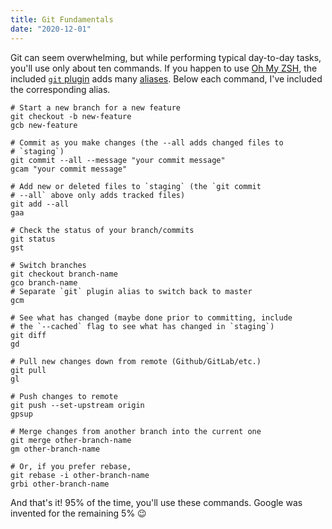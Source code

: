```yaml
---
title: Git Fundamentals
date: "2020-12-01"
---
```


Git can seem overwhelming, but while performing typical day-to-day tasks, you'll use only about ten commands. If you happen to use [Oh My ZSH](https://ohmyz.sh/), the included [`git` plugin](https://github.com/ohmyzsh/ohmyzsh/tree/master/plugins/git) adds many [aliases](./linux-bash-aliases). Below each command, I've included the corresponding alias.

```shell
# Start a new branch for a new feature
git checkout -b new-feature
gcb new-feature

# Commit as you make changes (the --all adds changed files to
# `staging`)
git commit --all --message "your commit message"
gcam "your commit message"

# Add new or deleted files to `staging` (the `git commit
# --all` above only adds tracked files)
git add --all
gaa

# Check the status of your branch/commits
git status
gst

# Switch branches
git checkout branch-name
gco branch-name
# Separate `git` plugin alias to switch back to master
gcm

# See what has changed (maybe done prior to committing, include
# the `--cached` flag to see what has changed in `staging`)
git diff
gd

# Pull new changes down from remote (Github/GitLab/etc.)
git pull
gl

# Push changes to remote
git push --set-upstream origin
gpsup

# Merge changes from another branch into the current one
git merge other-branch-name
gm other-branch-name

# Or, if you prefer rebase,
git rebase -i other-branch-name
grbi other-branch-name
```

And that's it! 95% of the time, you'll use these commands. Google was invented for the remaining 5% 😉
